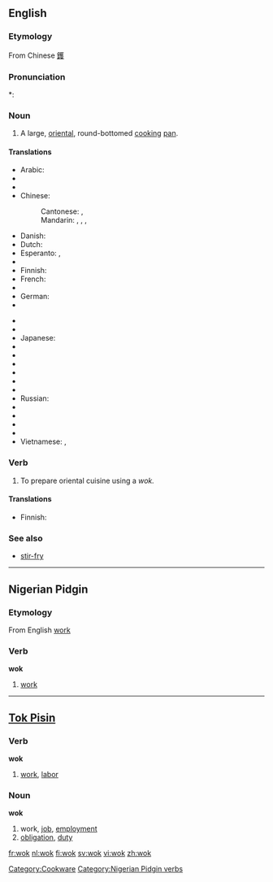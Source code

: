 ==English==

===Etymology===
From Chinese {{etyl|yue}} [[鑊]] {{yue-hanzi|鑊|sim=镬|y=wok6}}

===Pronunciation===
*: {{rhymes|ɒk}}

===Noun===
{{en-noun}}

# A large, [[oriental]], round-bottomed [[cook]]ing [[pan]].

====Translations====
{{trans-top|large round pan}}
* Arabic: {{t|ar|ووك|m|tr=wuuk}}
* {{trreq|Bulgarian}}
* {{trreq|Burmese}}
* Chinese:
*: Cantonese: {{tø|yue|鑊}},  {{tø|yue|镬|tr=wok6}}
*: Mandarin: {{t-|cmn|鍋|sc=Hani}}, {{t-|cmn|锅|tr=guō|sc=Hani}}, {{t-|cmn|鑊|sc=Hani}}, {{t-|cmn|镬|tr=huò|sc=Hani}}
* Danish: {{t-|da|wok|c}}
* Dutch: {{t+|nl|wok|m}}
* Esperanto: {{t-|eo|uoko|xs=Esperanto}},  {{t-|eo|volbopato|xs=Esperanto}}
* {{trreq|Filipino}}
* Finnish: {{t-|fi|wokkipannu}}
* French: {{t+|fr|wok|m}}
* {{trreq|Galician}}
* German: {{t-|de|Wok|m}}
* {{trreq|Hebrew}}
{{trans-mid}}
* {{trreq|Icelandic}}
* {{trreq|Indonesian}}
* Japanese: {{t|ja|中華鍋|tr=ちゅうかなべ, Chūka-nabe}}
* {{trreq|Khmer}}
* {{trreq|Lao}}
* {{trreq|Malay}}
* {{trreq|Mongolian}}
* {{trreq|Nepali}}
* {{trreq|Portuguese}}
* Russian: {{t|ru|вок|m|tr=vok}}
* {{trreq|Spanish}}
* {{trreq|Tagalog}}
* {{trreq|Thai}}
* {{trreq|Tibetan}}
* Vietnamese: {{t|vi|cái xanh|xs=Vietnamese}},  {{t|vi|chảo|xs=Vietnamese}}
{{trans-bottom}}

===Verb===
{{en-verb|woks|woking|woked}}

# To prepare oriental cuisine using a ''wok.''

====Translations====
{{trans-top|to use a wok}}
* Finnish: {{t-|fi|wokata}}
{{trans-mid}}
{{trans-bottom}}

===See also===
* [[stir-fry]]

[[Category:Cookware]]

----

==Nigerian Pidgin==

===Etymology===
From English [[work]]

===Verb===
'''wok'''

# [[work]]

[[Category:Nigerian Pidgin verbs]]

----

==[[Tok Pisin]]==

===Verb===
'''wok'''

# [[work]], [[labor]]

===Noun===
'''wok'''

# work, [[job]], [[employment]]
# [[obligation]], [[duty]]

[[fr:wok]]
[[nl:wok]]
[[fi:wok]]
[[sv:wok]]
[[vi:wok]]
[[zh:wok]]